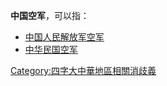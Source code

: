 '''中国空军'''，可以指：
*[[中国人民解放军空军|中国人民解放军空军]]
*[[中华民国空军|中华民国空军]]

{{disambig}}

[[Category:四字大中華地區相關消歧義|Category:四字大中華地區相關消歧義]]